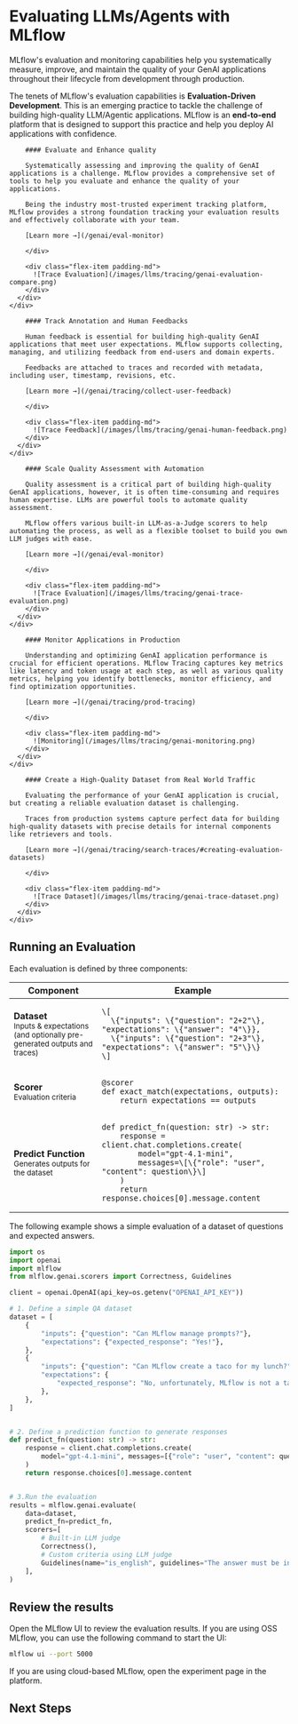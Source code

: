
# Evaluating LLMs/Agents with MLflow

MLflow's evaluation and monitoring capabilities help you systematically measure, improve, and maintain the quality of your GenAI applications throughout their lifecycle from development through production.

<ImageBox src="/images/mlflow-3/eval-monitor/evaluation-driven-development.png" alt="Evaluation Driven Development" />

The tenets of MLflow's evaluation capabilities is **Evaluation-Driven Development**. This is an emerging practice to tackle the challenge of building high-quality LLM/Agentic applications. MLflow is an **end-to-end** platform that is designed to support this practice and help you deploy AI applications with confidence.

<TabsWrapper>
  <Tabs>
  <TabItem value="evaluation" label="Systematic Evaluation">
    <div class="flex-column">
      <div class="flex-row">
        <div class="flex-item">

        #### Evaluate and Enhance quality

        Systematically assessing and improving the quality of GenAI applications is a challenge. MLflow provides a comprehensive set of tools to help you evaluate and enhance the quality of your applications.

        Being the industry most-trusted experiment tracking platform, MLflow provides a strong foundation tracking your evaluation results and effectively collaborate with your team.

        [Learn more →](/genai/eval-monitor)

        </div>

        <div class="flex-item padding-md">
          ![Trace Evaluation](/images/llms/tracing/genai-evaluation-compare.png)
        </div>
      </div>
    </div>

  </TabItem>
  <TabItem value="feedback" label="Human Feedback">
    <div class="flex-column">
      <div class="flex-row">
        <div class="flex-item">

        #### Track Annotation and Human Feedbacks

        Human feedback is essential for building high-quality GenAI applications that meet user expectations. MLflow supports collecting, managing, and utilizing feedback from end-users and domain experts.

        Feedbacks are attached to traces and recorded with metadata, including user, timestamp, revisions, etc.

        [Learn more →](/genai/tracing/collect-user-feedback)

        </div>

        <div class="flex-item padding-md">
          ![Trace Feedback](/images/llms/tracing/genai-human-feedback.png)
        </div>
      </div>
    </div>

  </TabItem>
  <TabItem value="llm-judge" label="LLM-as-a-Judge">
    <div class="flex-column">
      <div class="flex-row">
        <div class="flex-item">

        #### Scale Quality Assessment with Automation

        Quality assessment is a critical part of building high-quality GenAI applications, however, it is often time-consuming and requires human expertise. LLMs are powerful tools to automate quality assessment.

        MLflow offers various built-in LLM-as-a-Judge scorers to help automating the process, as well as a flexible toolset to build you own LLM judges with ease.

        [Learn more →](/genai/eval-monitor)

        </div>

        <div class="flex-item padding-md">
          ![Trace Evaluation](/images/llms/tracing/genai-trace-evaluation.png)
        </div>
      </div>
    </div>

  </TabItem>

  <TabItem value="production-monitoring" label="Production Monitoring">
    <div class="flex-column">
      <div class="flex-row">
        <div class="flex-item">

        #### Monitor Applications in Production

        Understanding and optimizing GenAI application performance is crucial for efficient operations. MLflow Tracing captures key metrics like latency and token usage at each step, as well as various quality metrics, helping you identify bottlenecks, monitor efficiency, and find optimization opportunities.

        [Learn more →](/genai/tracing/prod-tracing)

        </div>

        <div class="flex-item padding-md">
          ![Monitoring](/images/llms/tracing/genai-monitoring.png)
        </div>
      </div>
    </div>

  </TabItem>
  <TabItem value="dataset" label="Dataset Collection">
    <div class="flex-column">
      <div class="flex-row">
        <div class="flex-item">

        #### Create a High-Quality Dataset from Real World Traffic

        Evaluating the performance of your GenAI application is crucial, but creating a reliable evaluation dataset is challenging.

        Traces from production systems capture perfect data for building high-quality datasets with precise details for internal components like retrievers and tools.

        [Learn more →](/genai/tracing/search-traces/#creating-evaluation-datasets)

        </div>

        <div class="flex-item padding-md">
          ![Trace Dataset](/images/llms/tracing/genai-trace-dataset.png)
        </div>
      </div>
    </div>

  </TabItem>
  </Tabs>
</TabsWrapper>

## Running an Evaluation

Each evaluation is defined by three components:

<table style={{ width: "100%" }}>
  <thead>
    <tr>
      <th style={{ width: "30%" }}>Component</th>
      <th style={{ width: "70%" }}>Example</th>
    </tr>
  </thead>
  <tbody>
    <tr>
      <td><strong>Dataset</strong><br/><small>Inputs &amp; expectations (and optionally pre-generated outputs and traces)</small></td>
      <td>
        <pre><code>\[<br/>  \{"inputs": \{"question": "2+2"\}, "expectations": \{"answer": "4"\}},<br/>  \{"inputs": \{"question": "2+3"\}, "expectations": \{"answer": "5"\}\}<br/>\]</code></pre>
      </td>
    </tr>
    <tr>
      <td><strong>Scorer</strong><br/><small>Evaluation criteria</small></td>
      <td>
        <pre><code>@scorer<br/>def exact_match(expectations, outputs):<br/>    return expectations == outputs</code></pre>
      </td>
    </tr>
    <tr>
      <td><strong>Predict Function</strong><br/><small>Generates outputs for the dataset</small></td>
      <td>
        <pre><code>def predict_fn(question: str) -> str:<br/>    response = client.chat.completions.create(<br/>        model="gpt-4.1-mini",<br/>        messages=\[\{"role": "user", "content": question\}\]<br/>    )<br/>    return response.choices[0].message.content</code></pre>
      </td>
    </tr>
  </tbody>
</table>

The following example shows a simple evaluation of a dataset of questions and expected answers.

```python
import os
import openai
import mlflow
from mlflow.genai.scorers import Correctness, Guidelines

client = openai.OpenAI(api_key=os.getenv("OPENAI_API_KEY"))

# 1. Define a simple QA dataset
dataset = [
    {
        "inputs": {"question": "Can MLflow manage prompts?"},
        "expectations": {"expected_response": "Yes!"},
    },
    {
        "inputs": {"question": "Can MLflow create a taco for my lunch?"},
        "expectations": {
            "expected_response": "No, unfortunately, MLflow is not a taco maker."
        },
    },
]


# 2. Define a prediction function to generate responses
def predict_fn(question: str) -> str:
    response = client.chat.completions.create(
        model="gpt-4.1-mini", messages=[{"role": "user", "content": question}]
    )
    return response.choices[0].message.content


# 3.Run the evaluation
results = mlflow.genai.evaluate(
    data=dataset,
    predict_fn=predict_fn,
    scorers=[
        # Built-in LLM judge
        Correctness(),
        # Custom criteria using LLM judge
        Guidelines(name="is_english", guidelines="The answer must be in English"),
    ],
)
```

## Review the results

Open the MLflow UI to review the evaluation results. If you are using OSS MLflow, you can use the following command to start the UI:

```bash
mlflow ui --port 5000
```

If you are using cloud-based MLflow, open the experiment page in the platform.

<ImageBox src="/images/mlflow-3/eval-monitor/quickstart-eval-hero.png" alt="Evaluation Results" />

## Next Steps

<TilesGrid>
  <TileCard
    icon={Rocket}
    iconSize={48}
    title="Quickstart"
    description="Learn the MLflow's evaluation workflow in action."
    href="/genai/eval-monitor/quickstart"
    linkText="Start evaluating →"
    containerHeight={64}
  />
  <TileCard
    icon={MessageSquare}
    iconSize={48}
    title="Collect User Feedback"
    description="Understand how to collect user feedbacks for your applications."
    href="/genai/eval-monitor/collect-user-feedback"
    linkText="Learn about feedback tracking →"
    containerHeight={64}
  />
</TilesGrid>
